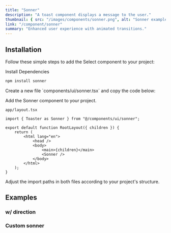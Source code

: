 ```yaml
---
title: "Sonner"
description: "A toast component displays a message to the user."
thumbnail: { src: "/images/components/sonner.png", alt: "Sonner example" }
link: "/component/sonner"
summary: "Enhanced user experience with animated transitions."
---
```


<ComponentPreview name="sonner-demo" />

## Installation

Follow these simple steps to add the Select component to your project:

<Steps>

<Step>Install Dependencies</Step>

```bash
npm install sonner
```

<Step>
    Create a new file `components/ui/sonner.tsx` and copy the code below:
</Step>

<CollapsibleSource name="sonner" />

<Step>Add the Sonner component to your project.</Step>

`app/layout.tsx`

```tsx
import { Toaster as Sonner } from "@/components/ui/sonner";

export default function RootLayout({ children }) {
    return (
        <html lang="en">
            <head />
            <body>
                <main>{children}</main>
                <Sonner />
            </body>
        </html>
    );
}
```

<Step>
    Adjust the import paths in both files according to your project's structure.
</Step>

</Steps>

## Examples

### w/ direction

<ComponentPreview name="sonner-direction" />

### Custom sonner

<ComponentPreview name="sonner-custom" />
